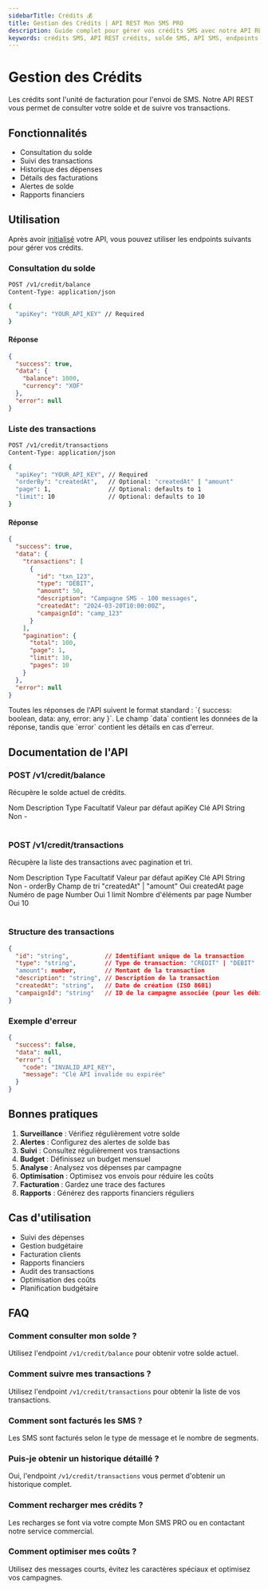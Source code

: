 ```yaml
---
sidebarTitle: Crédits 💰
title: Gestion des Crédits | API REST Mon SMS PRO
description: Guide complet pour gérer vos crédits SMS avec notre API REST. Consultez votre solde, suivez vos transactions et gérez vos crédits via des requêtes HTTP.
keywords: crédits SMS, API REST crédits, solde SMS, API SMS, endpoints crédits, transactions SMS, facturation SMS
---
```



# Gestion des Crédits

Les crédits sont l'unité de facturation pour l'envoi de SMS. Notre API REST vous permet de consulter votre solde et de suivre vos transactions.

## Fonctionnalités

- Consultation du solde
- Suivi des transactions
- Historique des dépenses
- Détails des facturations
- Alertes de solde
- Rapports financiers

## Utilisation

Après avoir [initialisé](/libs/rest/get-started/#init) votre API, vous pouvez utiliser les endpoints suivants pour gérer vos crédits.

### Consultation du solde

```bash
POST /v1/credit/balance
Content-Type: application/json

{
  "apiKey": "YOUR_API_KEY" // Required
}
```

#### Réponse

```json
{
  "success": true,
  "data": {
    "balance": 1000,
    "currency": "XOF"
  },
  "error": null
}
```

### Liste des transactions

```bash
POST /v1/credit/transactions
Content-Type: application/json

{
  "apiKey": "YOUR_API_KEY", // Required
  "orderBy": "createdAt",   // Optional: "createdAt" | "amount"
  "page": 1,                // Optional: defaults to 1
  "limit": 10               // Optional: defaults to 10
}
```

#### Réponse

```json
{
  "success": true,
  "data": {
    "transactions": [
      {
        "id": "txn_123",
        "type": "DEBIT",
        "amount": 50,
        "description": "Campagne SMS - 100 messages",
        "createdAt": "2024-03-20T10:00:00Z",
        "campaignId": "camp_123"
      }
    ],
    "pagination": {
      "total": 100,
      "page": 1,
      "limit": 10,
      "pages": 10
    }
  },
  "error": null
}
```

<Callout type="info">
  Toutes les réponses de l'API suivent le format standard : `{ success: boolean, data: any, error: any }`.
  Le champ `data` contient les données de la réponse, tandis que `error` contient les détails en cas d'erreur.
</Callout>

## Documentation de l'API

### POST /v1/credit/balance

Récupère le solde actuel de crédits.

<Table style={{ marginTop: 20 }}>
  <thead>
    <Table.Tr>
      <Table.Th>Nom</Table.Th>
      <Table.Th>Description</Table.Th>
      <Table.Th>Type</Table.Th>
      <Table.Th>Facultatif</Table.Th>
      <Table.Th>Valeur par défaut</Table.Th>
    </Table.Tr>
  </thead>
  <tbody>
    <Table.Tr>
      <Table.Td>apiKey</Table.Td>
      <Table.Td>Clé API</Table.Td>
      <Table.Td>String</Table.Td>
      <Table.Td>Non</Table.Td>
      <Table.Td>-</Table.Td>
    </Table.Tr>
  </tbody>
</Table>

### POST /v1/credit/transactions

Récupère la liste des transactions avec pagination et tri.

<Table style={{ marginTop: 20 }}>
  <thead>
    <Table.Tr>
      <Table.Th>Nom</Table.Th>
      <Table.Th>Description</Table.Th>
      <Table.Th>Type</Table.Th>
      <Table.Th>Facultatif</Table.Th>
      <Table.Th>Valeur par défaut</Table.Th>
    </Table.Tr>
  </thead>
  <tbody>
    <Table.Tr>
      <Table.Td>apiKey</Table.Td>
      <Table.Td>Clé API</Table.Td>
      <Table.Td>String</Table.Td>
      <Table.Td>Non</Table.Td>
      <Table.Td>-</Table.Td>
    </Table.Tr>
    <Table.Tr>
      <Table.Td>orderBy</Table.Td>
      <Table.Td>Champ de tri</Table.Td>
      <Table.Td>"createdAt" | "amount"</Table.Td>
      <Table.Td>Oui</Table.Td>
      <Table.Td>createdAt</Table.Td>
    </Table.Tr>
    <Table.Tr>
      <Table.Td>page</Table.Td>
      <Table.Td>Numéro de page</Table.Td>
      <Table.Td>Number</Table.Td>
      <Table.Td>Oui</Table.Td>
      <Table.Td>1</Table.Td>
    </Table.Tr>
    <Table.Tr>
      <Table.Td>limit</Table.Td>
      <Table.Td>Nombre d'éléments par page</Table.Td>
      <Table.Td>Number</Table.Td>
      <Table.Td>Oui</Table.Td>
      <Table.Td>10</Table.Td>
    </Table.Tr>
  </tbody>
</Table>

### Structure des transactions

```json
{
  "id": "string",          // Identifiant unique de la transaction
  "type": "string",        // Type de transaction: "CREDIT" | "DEBIT"
  "amount": number,        // Montant de la transaction
  "description": "string", // Description de la transaction
  "createdAt": "string",   // Date de création (ISO 8601)
  "campaignId": "string"   // ID de la campagne associée (pour les débits)
}
```

### Exemple d'erreur

```json
{
  "success": false,
  "data": null,
  "error": {
    "code": "INVALID_API_KEY",
    "message": "Clé API invalide ou expirée"
  }
}
```

## Bonnes pratiques

1. **Surveillance** : Vérifiez régulièrement votre solde
2. **Alertes** : Configurez des alertes de solde bas
3. **Suivi** : Consultez régulièrement vos transactions
4. **Budget** : Définissez un budget mensuel
5. **Analyse** : Analysez vos dépenses par campagne
6. **Optimisation** : Optimisez vos envois pour réduire les coûts
7. **Facturation** : Gardez une trace des factures
8. **Rapports** : Générez des rapports financiers réguliers

## Cas d'utilisation

- Suivi des dépenses
- Gestion budgétaire
- Facturation clients
- Rapports financiers
- Audit des transactions
- Optimisation des coûts
- Planification budgétaire

## FAQ

### Comment consulter mon solde ?

Utilisez l'endpoint `/v1/credit/balance` pour obtenir votre solde actuel.

### Comment suivre mes transactions ?

Utilisez l'endpoint `/v1/credit/transactions` pour obtenir la liste de vos transactions.

### Comment sont facturés les SMS ?

Les SMS sont facturés selon le type de message et le nombre de segments.

### Puis-je obtenir un historique détaillé ?

Oui, l'endpoint `/v1/credit/transactions` vous permet d'obtenir un historique complet.

### Comment recharger mes crédits ?

Les recharges se font via votre compte Mon SMS PRO ou en contactant notre service commercial.

### Comment optimiser mes coûts ?

Utilisez des messages courts, évitez les caractères spéciaux et optimisez vos campagnes.
